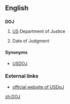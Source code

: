 ==English==

==={{initialism}}===
'''DOJ'''

# {{US}} [[US]] Department of Justice
# Date of Judgment

====Synonyms====
*[[USDOJ]]

===External links===
* [http://www.usdoj.gov/ official website of USDoJ]

[[zh:DOJ]]